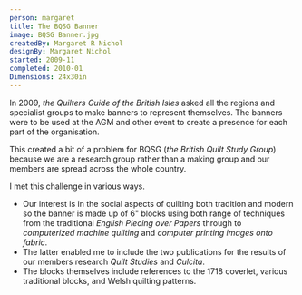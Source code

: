 ```yaml
---
person: margaret
title: The BQSG Banner
image: BQSG Banner.jpg
createdBy: Margaret R Nichol
designBy: Margaret Nichol
started: 2009-11
completed: 2010-01
Dimensions: 24x30in
---
```


In 2009, _the Quilters Guide of the British Isles_ asked all the regions and specialist groups to make banners
to represent themselves. The banners were to be used at the AGM and other event to create a presence for each part of the organisation.

This created a bit of a problem for BQSG (_the British Quilt Study Group_) because we are a research group rather than a making group and our members are spread across the whole country.

I met this challenge in various ways.

- Our interest is in the social aspects of quilting both tradition and modern so the banner is made up of 6"
  blocks using both range of techniques from the traditional _English Piecing over Papers_ through to _computerized machine quilting_
  and _computer printing images onto fabric_.
- The latter enabled me to include the two publications for the results of our members research _Quilt Studies_ and _Culcita_.
- The blocks themselves include references to the 1718 coverlet, various traditional blocks, and Welsh quilting patterns.

